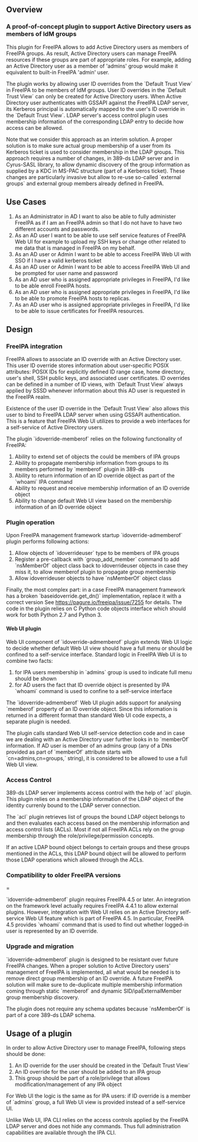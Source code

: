 {{FreeIPA plugin to allow ID Overrides as members of IPA groups|version=|ticket=TODO|author=abokovoy}}

== Overview ==

=== A proof-of-concept plugin to support Active Directory users as members of IdM groups ===

This plugin for FreeIPA allows to add Active Directory users as members of
FreeIPA groups.  As result, Active Directory users can manage FreeIPA resources
if these groups are part of appropriate roles. For example, adding an Active
Directory user as a member of 'admins' group would make it equivalent to
built-in FreeIPA 'admin' user.

The plugin works by allowing user ID overrides from the `Default Trust View` in FreeIPA
to be members of IdM groups. User ID overrides in the `Default Trust View` can only be
created for Active Directory users. When Active Directory user authenticates
with GSSAPI against the FreeIPA LDAP server, its Kerberos principal is
automatically mapped to the user's ID override in the `Default Trust View`.
LDAP server's access control plugin uses membership information of the
corresponding LDAP entry to decide how access can be allowed.

Note that we consider this approach as an interim solution. A proper solution
is to make sure actual group membership of a user from its Kerberos ticket is
used to consider membership in the LDAP groups.  This approach requires a
number of changes, in 389-ds LDAP server and in Cyrus-SASL library, to allow
dynamic discovery of the group information as supplied by a KDC in MS-PAC
structure (part of a Kerberos ticket). These changes are particularly invasive
but allow to re-use so-called `external groups` and external group members
already defined in FreeIPA.

== Use Cases ==


# As an Administrator in AD I want to also be able to fully administer FreeIPA as if I am an FreeIPA admin so that I do not have to have two different accounts and passwords.
# As an AD user I want to be able to use self service features of FreeIPA Web UI for example to upload my SSH keys or change other related to me data that is managed in FreeIPA on my behalf.
# As an AD user or Admin I want to be able to access FreeIPA Web UI with SSO if I have a valid kerberos ticket
# As an AD user or Admin I want to be able to access FreeIPA Web UI and be prompted for user name and password
# As an AD user who is assigned appropriate privileges in FreeIPA, I'd like to be able enroll FreeIPA hosts.
# As an AD user who is assigned appropriate privileges in FreeIPA, I'd like to be able to promote FreeIPA hosts to replicas.
# As an AD user who is assigned appropriate privileges in FreeIPA, I'd like to be able to issue certificates for FreeIPA resources.

== Design==

=== FreeIPA integration ===

FreeIPA allows to associate an ID override with an Active Directory user. This
user ID override stores information about user-specific POSIX attributes: POSIX
IDs for explicitly defined ID range case, home directory, user's shell, SSH
public keys, and associated user certificates. ID overrides can be defined in a
number of ID views, with `Default Trust View` always applied by SSSD whenever
information about this AD user is requested in the FreeIPA realm.

Existence of the user ID override in the `Default Trust View` also allows this
user to bind to FreeIPA LDAP server when using GSSAPI authentication. This is a
feature that FreeIPA Web UI utilizes to provide a web interfaces for a
self-service of Active Directory users.

The plugin `idoverride-memberof` relies on the following functionality of FreeIPA:

# Ability to extend set of objects the could be members of IPA groups
# Ability to propagate membership information from groups to its members performed by `memberof` plugin in 389-ds
# Ability to return information of an ID override object as part of the `whoami` IPA command
# Ability to request and receive membership information of an ID override object
# Ability to change default Web UI view based on the membership information of an ID override object

=== Plugin operation ===

Upon FreeIPA management framework startup `idoverride-admemberof` plugin
performs following actions:

# Allow objects of `idoverrideuser` type to be members of IPA groups
# Register a pre-callback with `group_add_member` command to add `nsMemberOf` object class back to idoverrideuser objects in case they miss it, to allow memberof plugin to propagate group membership
# Allow idoverrideuser objects to have `nsMemberOf` object class

Finally, the most complex part: in a case FreeIPA management framework has a
broken `baseidoverride.get_dn()` implementation, replace it with a correct
version See https://pagure.io/freeipa/issue/7255 for details. The code in the
plugin relies on C Python code objects interface which should work for both
Python 2.7 and Python 3.

==== Web UI plugin ====

Web UI component of `idoverride-admemberof` plugin extends Web UI logic to
decide whether default Web UI view should have a full menu or should be
confined to a self-service interface. Standard logic in FreeIPA Web UI is
to combine two facts:

# for IPA users membership in `admins` group is used to indicate full menu should be shown
# for AD users the fact that ID override object is presented by IPA `whoami` command is used to confine to a self-service interface

The `idoverride-admemberof` Web UI plugin adds support for analysing `memberof`
property of an ID override object. Since this information is returned in a
different format than standard Web UI code expects, a separate plugin is
needed.

The plugin calls standard Web UI self-service detection code and in case we are
dealing with an Active Directory user further looks in to `memberOf`
information. If AD user is member of an admins group (any of a DNs provided as
part of `memberOf` attribute starts with `cn=admins,cn=groups,` string), it is
considered to be allowed to use a full Web UI view.

=== Access Control ===

389-ds LDAP server implements access control with the help of `acl` plugin.
This plugin relies on a membership information of the LDAP object of the
identity currenly bound to the LDAP server connection.

The `acl` plugin retrieves list of groups the bound LDAP object belongs to and
then evaluates each access based on the membership information and access
control lists (ACLs). Most if not all FreeIPA ACLs rely on the group membership
through the role/privilege/permission concepts.

If an active LDAP bound object belongs to certain groups and these groups
mentioned in the ACLs, this LDAP bound object will be allowed to perform those
LDAP operations which allowed through the ACLs.

=== Compatibility to older FreeIPA versions ====

`idoverride-admemberof` plugin requires FreeIPA 4.5 or later. An integration on
the framework level actually requires FreeIPA 4.4.1 to allow external plugins.
However, integration with Web UI relies on an Active Directory self-service Web
UI feature which is part of FreeIPA 4.5. In particular, FreeIPA 4.5 provides
`whoami` command that is used to find out whether logged-in user is represented
by an ID override.

=== Upgrade and migration ===

`idoverride-admemberof` plugin is designed to be resistant over future FreeIPA
changes. When a proper solution to Active Directory users' management of
FreeIPA is implemented, all what would be needed is to remove direct group
membership of an ID override. A future FreeIPA solution will make sure to
de-duplicate multiple membership information coming through static `memberof`
and dynamic SID/ipaExternalMember group membership discovery.

The plugin does not require any schema updates because `nsMemberOf` is part of
a core 389-ds LDAP schema.

== Usage of a plugin ==

In order to allow Active Directory user to manage FreeIPA, following steps should be done:

# An ID override for the user should be created in the `Default Trust View`
# An ID override for the user should be added to an IPA group
# This group should be part of a role/privilege that allows modification/management of any IPA object

For Web UI the logic is the same as for IPA users: if ID override is a member
of `admins` group, a full Web UI view is provided instead of a self-service UI.

Unlike Web UI, IPA CLI relies on the access controls applied by the FreeIPA
LDAP server and does not hide any commands. Thus full administration
capabilities are available through the IPA CLI.

